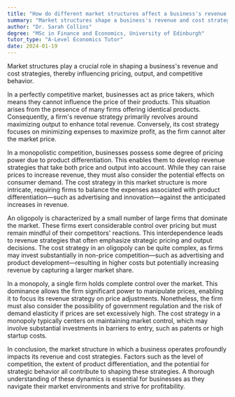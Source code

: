 ```yaml
---
title: "How do different market structures affect a business's revenue and cost strategy?"
summary: "Market structures shape a business's revenue and cost strategies, impacting pricing, output, and competitive behavior. Understanding these dynamics is crucial for effective decision-making and market positioning."
author: "Dr. Sarah Collins"
degree: "MSc in Finance and Economics, University of Edinburgh"
tutor_type: "A-Level Economics Tutor"
date: 2024-01-19
---
```


Market structures play a crucial role in shaping a business's revenue and cost strategies, thereby influencing pricing, output, and competitive behavior.

In a perfectly competitive market, businesses act as price takers, which means they cannot influence the price of their products. This situation arises from the presence of many firms offering identical products. Consequently, a firm's revenue strategy primarily revolves around maximizing output to enhance total revenue. Conversely, its cost strategy focuses on minimizing expenses to maximize profit, as the firm cannot alter the market price.

In a monopolistic competition, businesses possess some degree of pricing power due to product differentiation. This enables them to develop revenue strategies that take both price and output into account. While they can raise prices to increase revenue, they must also consider the potential effects on consumer demand. The cost strategy in this market structure is more intricate, requiring firms to balance the expenses associated with product differentiation—such as advertising and innovation—against the anticipated increases in revenue.

An oligopoly is characterized by a small number of large firms that dominate the market. These firms exert considerable control over pricing but must remain mindful of their competitors' reactions. This interdependence leads to revenue strategies that often emphasize strategic pricing and output decisions. The cost strategy in an oligopoly can be quite complex, as firms may invest substantially in non-price competition—such as advertising and product development—resulting in higher costs but potentially increasing revenue by capturing a larger market share.

In a monopoly, a single firm holds complete control over the market. This dominance allows the firm significant power to manipulate prices, enabling it to focus its revenue strategy on price adjustments. Nonetheless, the firm must also consider the possibility of government regulation and the risk of demand elasticity if prices are set excessively high. The cost strategy in a monopoly typically centers on maintaining market control, which may involve substantial investments in barriers to entry, such as patents or high startup costs.

In conclusion, the market structure in which a business operates profoundly impacts its revenue and cost strategies. Factors such as the level of competition, the extent of product differentiation, and the potential for strategic behavior all contribute to shaping these strategies. A thorough understanding of these dynamics is essential for businesses as they navigate their market environments and strive for profitability.
    